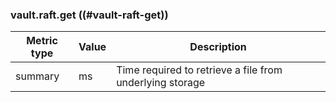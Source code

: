 ### vault.raft.get ((#vault-raft-get))

Metric type | Value | Description
----------- | ----- | -----------
summary     | ms    | Time required to retrieve a file from underlying storage